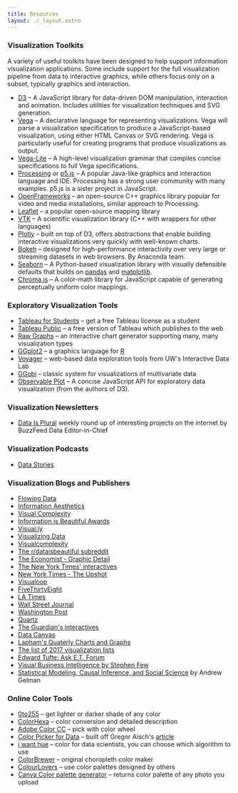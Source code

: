 ```yaml
---
title: Resources
layout: ./_layout.astro
---
```


### Visualization Toolkits

A variety of useful toolkits have been designed to help support information visualization applications. Some include support for the full visualization pipeline from data to interactive graphics, while others focus only on a subset, typically graphics and interaction.

-   [D3](https://d3js.org) – A JavaScript library for data-driven DOM manipulation, interaction and animation. Includes utilities for visualization techniques and SVG generation.
-   [Vega](http://vega.github.io/vega) – A declarative language for representing visualizations. Vega will parse a visualization specification to produce a JavaScript-based visualization, using either HTML Canvas or SVG rendering. Vega is particularly useful for creating programs that produce visualizations as output.
-   [Vega-Lite](http://vega.github.io/vega-lite) – A high-level visualization grammar that compiles concise specifications to full Vega specifications.
-   [Processing](http://processing.org/) or [p5.js](http://p5js.org/) – A popular Java-like graphics and interaction language and IDE. Processing has a strong user community with many examples. p5.js is a sister project in JavaScript.
-   [OpenFrameworks](https://openframeworks.cc/) – an open-source C++ graphics library popular for video and media installations, similar approach to Processing.
-   [Leaflet](http://leafletjs.com/) – a popular open-source mapping library
-   [VTK](http://www.vtk.org/) – A scientific visualization library (C++ with wrappers for other languages)
-   [Plotly](https://plot.ly/) – built on top of D3, offers abstractions that enable building interactive visualizations very quickly with well-known charts.
-   [Bokeh](https://bokeh.pydata.org/en/latest/) – designed for high-performance interactivity over very large or streaming datasets in web browsers. By Anaconda team.
-   [Seaborn](https://seaborn.pydata.org) – A Python-based visualization library with visually defensible defaults that builds on [pandas](https://pandas.pydata.org) and [matplotlib](https://matplotlib.org).
-   [Chroma.js](https://vis4.net/chromajs/) – A color-math library for JavaScript capable of generating perceptually uniform color mappings.

### Exploratory Visualization Tools

-   [Tableau for Students](http://www.tableausoftware.com/student/) – get a free Tableau license as a student
-   [Tableau Public](http://www.tableausoftware.com/public/) – a free version of Tableau which publishes to the web
-   [Raw Graphs](https://www.rawgraphs.io/) – an interactive chart generator supporting many, many visualization types
-   [GGplot2](http://had.co.nz/ggplot2/) – a graphics language for [R](http://www.r-project.org/)
-   [Voyager](http://vega.github.io/voyager2) – web-based data exploration tools from UW's Interactive Data Lab
-   [GGobi](http://www.ggobi.org/) – classic system for visualizations of multivariate data
-   [Observable Plot](https://github.com/observablehq/plot) – A concise JavaScript API for exploratory data visualization (from the authors of D3).

<Tableau />

<D3 />

<Practitioners />


### Visualization Newsletters

- [Data Is Plural](https://tinyletter.com/data-is-plural/) weekly round up of interesting projects on the internet by BuzzFeed Data Editor-in-Chief

### Visualization Podcasts

- [Data Stories](http://datastori.es/)

### Visualization Blogs and Publishers

-   [Flowing Data](http://flowingdata.com/)
-   [Information Aesthetics](http://infosthetics.com/)
-   [Visual Complexity](http://www.visualcomplexity.com/vc/)
-   [Information is Beautiful Awards](https://www.informationisbeautifulawards.com/)
-   [Visual.ly](http://blog.visual.ly/)
-   [Visualizing Data](http://www.visualisingdata.com/)
-   [Visualcomplexity](http://visualcomplexity.com/)
-   [The r/dataisbeautiful subreddit](https://www.reddit.com/r/dataisbeautiful/)
-   [The Economist - Graphic Detail](http://www.economist.com/blogs/graphicdetail)
-   [The New York Times' interactives](https://www.nytimes.com/interactive/2016/12/28/us/year-in-interactive-graphics.html)
-   [New York Times - The Upshot](http://www.nytimes.com/upshot/)
-   [Visualoop](http://visualoop.com/)
-   [FiveThirtyEight](https://fivethirtyeight.com/features/the-52-best-and-weirdest-charts-we-made-in-2016/)
-   [LA Times](http://www.latimes.com/visuals/graphics/)
-   [Wall Street Journal](http://graphics.wsj.com/wsj-interactives-2014/)
-   [Washington Post](https://twitter.com/PostGraphics)
-   [Quartz](http://qz.com/318339/all-of-the-charts-we-made-in-2014/)
-   [The Guardian's interactives](https://www.theguardian.com/interactive)
-   [Data Canvas](http://map.datacanvas.org/#)
-   [Lapham's Quaterly Charts and Graphs](http://www.laphamsquarterly.org/archive/charts-graphs)
-   [The list of 2017 visualization lists](http://www.maartenlambrechts.com/2017/12/28/the-list-of-2017-visualization-lists.html)
-   [Edward Tufte: Ask E.T. Forum](http://www.edwardtufte.com/bboard/q-and-a?topic_id=1)
-   [Visual Business Intelligence by Stephen Few](http://www.perceptualedge.com/blog/)
-   [Statistical Modeling, Causal Inference, and Social Science](http://andrewgelman.com/) by Andrew Gelman

### Online Color Tools

-   [0to255](http://www.0to255.com/) – get lighter or darker shade of any color
-   [ColorHexa](http://www.colorhexa.com/) – color conversion and detailed description
-   [Adobe Color CC](https://color.adobe.com/) – pick with color wheel
-   [Color Picker for Data](http://tristen.ca/hcl-picker/#/hlc/6/1/15534C/E2E062) – built off Gregor Aisch's [article](http://vis4.net/blog/posts/avoid-equidistant-hsv-colors)
-   [i want hue](http://tools.medialab.sciences-po.fr/iwanthue/) – color for data scientists, you can choose which algorithm to use
-   [ColorBrewer](http://colorbrewer2.org/#type=sequential&scheme=BuGn&n=3) – original choropleth color maker
-   [ColourLovers](http://www.colourlovers.com/) – use color palettes designed by others
-   [Canva Color palette generator](https://www.canva.com/color-palette/) – returns color palette of any photo you upload

<DataSources />
